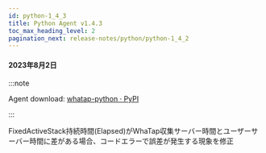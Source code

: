 ```yaml
---
id: python-1_4_3
title: Python Agent v1.4.3
toc_max_heading_level: 2
pagination_next: release-notes/python/python-1_4_2
---
```


#### 2023年8月2日

:::note

Agent download: [whatap-python · PyPI](https://pypi.org/project/whatap-python/1.4.3/)

:::

<p><Status>Fixed</Status>ActiveStack持続時間(Elapsed)がWhaTap収集サーバー時間とユーザーサーバー時間に差がある場合、コードエラーで誤差が発生する現象を修正</p>
